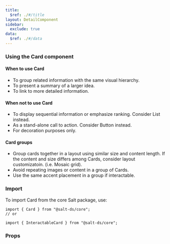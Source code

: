 ```yaml
---
title:
  $ref: ./#/title
layout: DetailComponent
sidebar:
  exclude: true
data:
  $ref: ./#/data
---
```


### Using the Card component

#### When to use Card

- To group related information with the same visual hierarchy.
- To present a summary of a larger idea.
- To link to more detailed information.

#### When not to use Card

- To display sequential information or emphasize ranking. Consider List instead.
- As a stand-alone call to action. Consider Button instead.
- For decoration purposes only.

#### Card groups

- Group cards together in a layout using similar size and content length. If the content and size differs among Cards, consider layout customizatoin. (i.e. Mosaic grid).
- Avoid repeating images or content in a group of Cards.
- Use the same accent placement in a group if interactable.

### Import

To import Card from the core Salt package, use:

```
import { Card } from "@salt-ds/core";
// or

import { InteractableCard } from "@salt-ds/core";
```

### Props

<PropsTable packageName="core" componentName="Card" />
